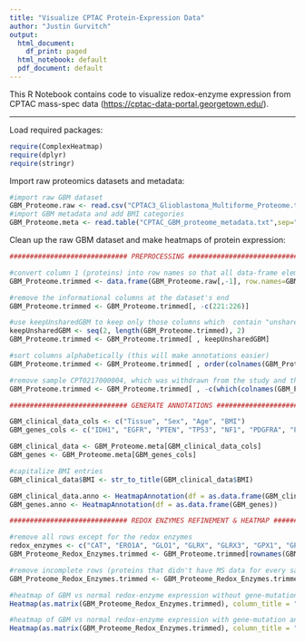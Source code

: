 ```yaml
---
title: "Visualize CPTAC Protein-Expression Data"
author: "Justin Gurvitch"
output:
  html_document:
    df_print: paged
  html_notebook: default
  pdf_document: default
---
```


This R Notebook contains code to visualize redox-enzyme expression from CPTAC mass-spec data (<https://cptac-data-portal.georgetown.edu/>).

------------------------------------------------------------------------

Load required packages:

```r
require(ComplexHeatmap)
require(dplyr)
require(stringr)
```

Import raw proteomics datasets and metadata:

```r
#import raw GBM dataset
GBM_Proteome.raw <- read.csv("CPTAC3_Glioblastoma_Multiforme_Proteome.tmt11.csv", header=TRUE)
#import GBM metadata and add BMI categories
GBM_Proteome.meta <- read.table("CPTAC_GBM_proteome_metadata.txt",sep="\t",h=T)
```

Clean up the raw GBM dataset and make heatmaps of protein expression:

```r
############################# PREPROCESSING ##################################

#convert column 1 (proteins) into row names so that all data-frame elements are numerics
GBM_Proteome.trimmed <- data.frame(GBM_Proteome.raw[,-1], row.names=GBM_Proteome.raw[,1])

#remove the informational columns at the dataset's end
GBM_Proteome.trimmed <- GBM_Proteome.trimmed[, -c(221:226)]

#use keepUnsharedGBM to keep only those columns which  contain "unshared" log data (keep every even column)
keepUnsharedGBM <- seq(2, length(GBM_Proteome.trimmed), 2)
GBM_Proteome.trimmed <- GBM_Proteome.trimmed[ , keepUnsharedGBM]

#sort columns alphabetically (this will make annotations easier)
GBM_Proteome.trimmed <- GBM_Proteome.trimmed[ , order(colnames(GBM_Proteome.trimmed))]

#remove sample CPT0217000004, which was withdrawn from the study and thus not analyzed in the CPTAC GBM paper (no genetic data)
GBM_Proteome.trimmed <- GBM_Proteome.trimmed[ , -c(which(colnames(GBM_Proteome.trimmed) == "CPT0217000004.Unshared.Log.Ratio"))]

############################# GENERATE ANNOTATIONS ##################################

GBM_clinical_data_cols <- c("Tissue", "Sex", "Age", "BMI")
GBM_genes_cols <- c("IDH1", "EGFR", "PTEN", "TP53", "NF1", "PDGFRA", "PIK3CA", "RB1", "ATRX", "BRAF", "PIK3R1", "TERT")

GBM_clinical_data <- GBM_Proteome.meta[GBM_clinical_data_cols]
GBM_genes <- GBM_Proteome.meta[GBM_genes_cols]

#capitalize BMI entries
GBM_clinical_data$BMI <- str_to_title(GBM_clinical_data$BMI)

GBM_clinical_data.anno <- HeatmapAnnotation(df = as.data.frame(GBM_clinical_data))
GBM_genes.anno <- HeatmapAnnotation(df = as.data.frame(GBM_genes))

############################# REDOX ENZYMES REFINEMENT & HEATMAP ##################################

#remove all rows except for the redox enzymes
redox_enzymes <- c("CAT", "ERO1A", "GLO1", "GLRX", "GLRX3", "GPX1", "GPX3", "GPX4", "GSR", "HAGH", "MPO", "NOS1", "NQO1", "NQO2", "PDIA3", "PRDX1", "PRDX2", "PRDX3", "PRDX4", "PRDX5", "PRDX6", "SCARA3", "SIRT1", "SIRT2", "SMPD3", "SOD1", "SOD2", "SOD3", "TXN", "TXN2", "TXNDC17", "TXNDC5", "TXNRD2")
GBM_Proteome_Redox_Enzymes.trimmed <- GBM_Proteome.trimmed[rownames(GBM_Proteome.trimmed) %in% redox_enzymes, ]

#remove incomplete rows (proteins that didn't have MS data for every sample)
GBM_Proteome_Redox_Enzymes.trimmed <- GBM_Proteome_Redox_Enzymes.trimmed[complete.cases(GBM_Proteome_Redox_Enzymes.trimmed),]

#heatmap of GBM vs normal redox-enzyme expression without gene-mutation annotation (from CPTAC GBM paper oncoprint)
Heatmap(as.matrix(GBM_Proteome_Redox_Enzymes.trimmed), column_title = "Redox Enzymes: GBM vs Normal", top_annotation = GBM_clinical_data.anno, show_column_names = FALSE, heatmap_legend_param = list(title = "Log2-Transformed\nExpression\nLevel"))

#heatmap of GBM vs normal redox-enzyme expression with gene-mutation annotation (from CPTAC GBM paper oncoprint)
Heatmap(as.matrix(GBM_Proteome_Redox_Enzymes.trimmed), column_title = "Redox Enzymes: GBM vs Normal", top_annotation = GBM_clinical_data.anno, bottom_annotation = GBM_genes.anno, show_column_names = FALSE, heatmap_legend_param = list(title = "Log2-Transformed\nExpression\nLevel"))
```
